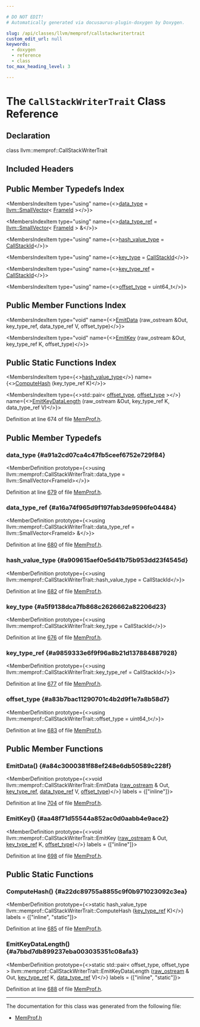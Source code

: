 ```yaml
---

# DO NOT EDIT!
# Automatically generated via docusaurus-plugin-doxygen by Doxygen.

slug: /api/classes/llvm/memprof/callstackwritertrait
custom_edit_url: null
keywords:
  - doxygen
  - reference
  - class
toc_max_heading_level: 3

---
```





# The `CallStackWriterTrait` Class Reference

<DoxygenPage pluginConfig={pluginConfig}>



## Declaration

<CodeBlock>class llvm::memprof::CallStackWriterTrait</CodeBlock>

## Included Headers

<IncludesList>
<IncludesListItem
  filePath="llvm/ProfileData/MemProf.h"
  permalink="/docs/api/files/include/include/llvm/include/llvm/profiledata/memprof-h"
  isLocal="true" />
</IncludesList>

## Public Member Typedefs Index

<MembersIndex>

<MembersIndexItem
  type="using"
  name={<><a href="#a91a2cd07ca4c47fb5ceef6752e729f84">data&#95;type</a> = <a href="/docs/api/classes/llvm/smallvector">llvm::SmallVector</a>&lt; <a href="/docs/api/namespaces/llvm/memprof/#ae2c822b1c6260b47be435d3eda363ccc">FrameId</a> &gt;</>}>
</MembersIndexItem>

<MembersIndexItem
  type="using"
  name={<><a href="#a16a74f965d9f197fab3de9596fe04484">data&#95;type&#95;ref</a> = <a href="/docs/api/classes/llvm/smallvector">llvm::SmallVector</a>&lt; <a href="/docs/api/namespaces/llvm/memprof/#ae2c822b1c6260b47be435d3eda363ccc">FrameId</a> &gt; &amp;</>}>
</MembersIndexItem>

<MembersIndexItem
  type="using"
  name={<><a href="#a909615aef0e5d41b75b953dd23f4545d">hash&#95;value&#95;type</a> = <a href="/docs/api/namespaces/llvm/memprof/#acccd58d8f1e260d41aec72e4ce5e847f">CallStackId</a></>}>
</MembersIndexItem>

<MembersIndexItem
  type="using"
  name={<><a href="#a5f9138dca7fb868c2626662a82206d23">key&#95;type</a> = <a href="/docs/api/namespaces/llvm/memprof/#acccd58d8f1e260d41aec72e4ce5e847f">CallStackId</a></>}>
</MembersIndexItem>

<MembersIndexItem
  type="using"
  name={<><a href="#a9859333e6f9f96a8b21d137884887928">key&#95;type&#95;ref</a> = <a href="/docs/api/namespaces/llvm/memprof/#acccd58d8f1e260d41aec72e4ce5e847f">CallStackId</a></>}>
</MembersIndexItem>

<MembersIndexItem
  type="using"
  name={<><a href="#a83b7bac11290701c4b2d9f1e7a8b58d7">offset&#95;type</a> = uint64&#95;t</>}>
</MembersIndexItem>

</MembersIndex>

## Public Member Functions Index

<MembersIndex>

<MembersIndexItem
  type="void"
  name={<><a href="#a84c3000381f88ef248e6db50589c228f">EmitData</a> (raw&#95;ostream &amp;Out, key&#95;type&#95;ref, data&#95;type&#95;ref V, offset&#95;type)</>}>
</MembersIndexItem>

<MembersIndexItem
  type="void"
  name={<><a href="#aa48f71d55544a852ac0d0aabb4e9ace2">EmitKey</a> (raw&#95;ostream &amp;Out, key&#95;type&#95;ref K, offset&#95;type)</>}>
</MembersIndexItem>

</MembersIndex>

## Public Static Functions Index

<MembersIndex>

<MembersIndexItem
  type={<><a href="#a909615aef0e5d41b75b953dd23f4545d">hash&#95;value&#95;type</a></>}
  name={<><a href="#a22dc89755a8855c9f0b971023092c3ea">ComputeHash</a> (key&#95;type&#95;ref K)</>}>
</MembersIndexItem>

<MembersIndexItem
  type={<>std::pair&lt; <a href="#a83b7bac11290701c4b2d9f1e7a8b58d7">offset&#95;type</a>, <a href="#a83b7bac11290701c4b2d9f1e7a8b58d7">offset&#95;type</a> &gt;</>}
  name={<><a href="#a7bbd7db899237eba003035351c08afa3">EmitKeyDataLength</a> (raw&#95;ostream &amp;Out, key&#95;type&#95;ref K, data&#95;type&#95;ref V)</>}>
</MembersIndexItem>

</MembersIndex>


Definition at line 674 of file <a href="/docs/api/files/include/include/llvm/include/llvm/profiledata/memprof-h">MemProf.h</a>.

<SectionDefinition>

## Public Member Typedefs

### data&#95;type {#a91a2cd07ca4c47fb5ceef6752e729f84}

<MemberDefinition
  prototype={<>using llvm::memprof::CallStackWriterTrait::data&#95;type =  llvm::SmallVector&lt;FrameId&gt;</>}>

Definition at line <a href="/docs/api/files/include/include/llvm/include/llvm/profiledata/memprof-h/#l00679">679</a> of file <a href="/docs/api/files/include/include/llvm/include/llvm/profiledata/memprof-h">MemProf.h</a>.
</MemberDefinition>

### data&#95;type&#95;ref {#a16a74f965d9f197fab3de9596fe04484}

<MemberDefinition
  prototype={<>using llvm::memprof::CallStackWriterTrait::data&#95;type&#95;ref =  llvm::SmallVector&lt;FrameId&gt; &amp;</>}>

Definition at line <a href="/docs/api/files/include/include/llvm/include/llvm/profiledata/memprof-h/#l00680">680</a> of file <a href="/docs/api/files/include/include/llvm/include/llvm/profiledata/memprof-h">MemProf.h</a>.
</MemberDefinition>

### hash&#95;value&#95;type {#a909615aef0e5d41b75b953dd23f4545d}

<MemberDefinition
  prototype={<>using llvm::memprof::CallStackWriterTrait::hash&#95;value&#95;type =  CallStackId</>}>

Definition at line <a href="/docs/api/files/include/include/llvm/include/llvm/profiledata/memprof-h/#l00682">682</a> of file <a href="/docs/api/files/include/include/llvm/include/llvm/profiledata/memprof-h">MemProf.h</a>.
</MemberDefinition>

### key&#95;type {#a5f9138dca7fb868c2626662a82206d23}

<MemberDefinition
  prototype={<>using llvm::memprof::CallStackWriterTrait::key&#95;type =  CallStackId</>}>

Definition at line <a href="/docs/api/files/include/include/llvm/include/llvm/profiledata/memprof-h/#l00676">676</a> of file <a href="/docs/api/files/include/include/llvm/include/llvm/profiledata/memprof-h">MemProf.h</a>.
</MemberDefinition>

### key&#95;type&#95;ref {#a9859333e6f9f96a8b21d137884887928}

<MemberDefinition
  prototype={<>using llvm::memprof::CallStackWriterTrait::key&#95;type&#95;ref =  CallStackId</>}>

Definition at line <a href="/docs/api/files/include/include/llvm/include/llvm/profiledata/memprof-h/#l00677">677</a> of file <a href="/docs/api/files/include/include/llvm/include/llvm/profiledata/memprof-h">MemProf.h</a>.
</MemberDefinition>

### offset&#95;type {#a83b7bac11290701c4b2d9f1e7a8b58d7}

<MemberDefinition
  prototype={<>using llvm::memprof::CallStackWriterTrait::offset&#95;type =  uint64&#95;t</>}>

Definition at line <a href="/docs/api/files/include/include/llvm/include/llvm/profiledata/memprof-h/#l00683">683</a> of file <a href="/docs/api/files/include/include/llvm/include/llvm/profiledata/memprof-h">MemProf.h</a>.
</MemberDefinition>

</SectionDefinition>

<SectionDefinition>

## Public Member Functions

### EmitData() {#a84c3000381f88ef248e6db50589c228f}

<MemberDefinition
  prototype={<>void llvm::memprof::CallStackWriterTrait::EmitData (<a href="/docs/api/classes/llvm/raw-ostream">raw&#95;ostream</a> &amp; Out, <a href="#a9859333e6f9f96a8b21d137884887928">key&#95;type&#95;ref</a>, <a href="#a16a74f965d9f197fab3de9596fe04484">data&#95;type&#95;ref</a> V, <a href="#a83b7bac11290701c4b2d9f1e7a8b58d7">offset&#95;type</a>)</>}
  labels = {["inline"]}>

Definition at line <a href="/docs/api/files/include/include/llvm/include/llvm/profiledata/memprof-h/#l00704">704</a> of file <a href="/docs/api/files/include/include/llvm/include/llvm/profiledata/memprof-h">MemProf.h</a>.
</MemberDefinition>

### EmitKey() {#aa48f71d55544a852ac0d0aabb4e9ace2}

<MemberDefinition
  prototype={<>void llvm::memprof::CallStackWriterTrait::EmitKey (<a href="/docs/api/classes/llvm/raw-ostream">raw&#95;ostream</a> &amp; Out, <a href="#a9859333e6f9f96a8b21d137884887928">key&#95;type&#95;ref</a> K, <a href="#a83b7bac11290701c4b2d9f1e7a8b58d7">offset&#95;type</a>)</>}
  labels = {["inline"]}>

Definition at line <a href="/docs/api/files/include/include/llvm/include/llvm/profiledata/memprof-h/#l00698">698</a> of file <a href="/docs/api/files/include/include/llvm/include/llvm/profiledata/memprof-h">MemProf.h</a>.
</MemberDefinition>

</SectionDefinition>

<SectionDefinition>

## Public Static Functions

### ComputeHash() {#a22dc89755a8855c9f0b971023092c3ea}

<MemberDefinition
  prototype={<>static hash&#95;value&#95;type llvm::memprof::CallStackWriterTrait::ComputeHash (<a href="#a9859333e6f9f96a8b21d137884887928">key&#95;type&#95;ref</a> K)</>}
  labels = {["inline", "static"]}>

Definition at line <a href="/docs/api/files/include/include/llvm/include/llvm/profiledata/memprof-h/#l00685">685</a> of file <a href="/docs/api/files/include/include/llvm/include/llvm/profiledata/memprof-h">MemProf.h</a>.
</MemberDefinition>

### EmitKeyDataLength() {#a7bbd7db899237eba003035351c08afa3}

<MemberDefinition
  prototype={<>static std::pair&lt; offset&#95;type, offset&#95;type &gt; llvm::memprof::CallStackWriterTrait::EmitKeyDataLength (<a href="/docs/api/classes/llvm/raw-ostream">raw&#95;ostream</a> &amp; Out, <a href="#a9859333e6f9f96a8b21d137884887928">key&#95;type&#95;ref</a> K, <a href="#a16a74f965d9f197fab3de9596fe04484">data&#95;type&#95;ref</a> V)</>}
  labels = {["inline", "static"]}>

Definition at line <a href="/docs/api/files/include/include/llvm/include/llvm/profiledata/memprof-h/#l00688">688</a> of file <a href="/docs/api/files/include/include/llvm/include/llvm/profiledata/memprof-h">MemProf.h</a>.
</MemberDefinition>

</SectionDefinition>

<hr/>

The documentation for this class was generated from the following file:

<ul>
<li><a href="/docs/api/files/include/include/llvm/include/llvm/profiledata/memprof-h">MemProf.h</a></li>
</ul>

</DoxygenPage>
